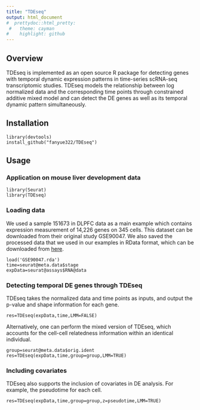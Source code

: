 ```yaml
---
title: "TDEseq"
output: html_document
#  prettydoc::html_pretty:
 #   theme: cayman
#    highlight: github
---
```


## Overview
TDEseq is implemented as an open source R package for detecting genes with temporal dynamic expression patterns in time-series scRNA-seq transcriptomic studies. TDEseq models the relationship between log normalized data and the corresponding time points through constrained additive mixed model and can detect the DE genes as well as its temporal dynamic pattern simultaneously.

## Installation
```
library(devtools)
install_github("fanyue322/TDEseq")
```

## Usage

### Application on mouse liver development data
```
library(Seurat)
library(TDEseq)
```
### Loading data
We used a sample 151673 in DLPFC data as a main example which contains expression measurement of 14,226 genes on 345 cells. This dataset can be downloaded from their original study GSE90047. We also saved the processed data that we used in our examples in RData format, which can be downloaded from [here]( https://drive.google.com/drive/folders/1YKYLGeoZYZO0EBIzzoa3PBPSx-4UgXkr).
```
load('GSE90047.rda')
time=seurat@meta.data$stage
expData=seurat@assays$RNA@data
```
### Detecting temporal DE genes through TDEseq
TDEseq takes the normalized data and time points as inputs, and output the p-value and shape information for each gene.
```
res=TDEseq(expData,time,LMM=FALSE)
```

Alternatively, one can perform the mixed version of TDEseq, which accounts for the cell-cell relatedness information within an identical individual.
```
group=seurat@meta.data$orig.ident
res=TDEseq(expData,time,group=group,LMM=TRUE)
```

### Including covariates
TDEseq also supports the inclusion of covariates in DE analysis. For example, the pseudotime for each cell.
```
res=TDEseq(expData,time,group=group,z=pseudotime,LMM=TRUE)
```